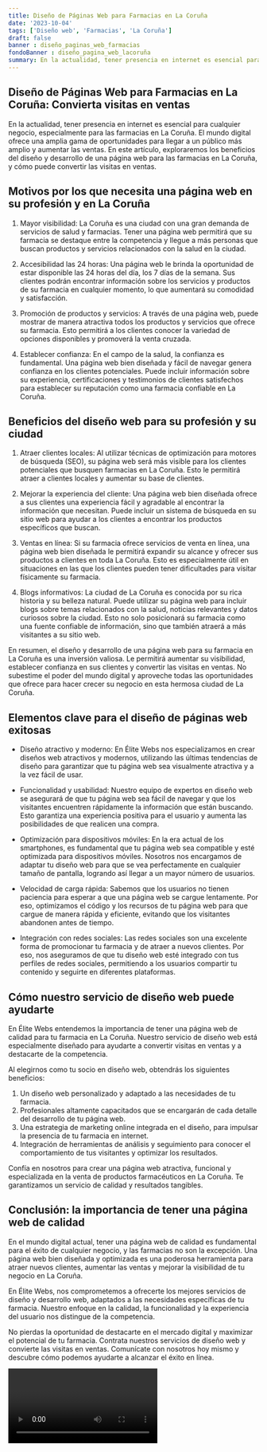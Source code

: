 ```yaml
---
title: Diseño de Páginas Web para Farmacias en La Coruña
date: '2023-10-04'
tags: ['Diseño web', 'Farmacias', 'La Coruña']
draft: false
banner : diseño_paginas_web_farmacias
fondoBanner : diseño_pagina_web_lacoruña
summary: En la actualidad, tener presencia en internet es esencial para cualquier negocio, especialmente para las farmacias en La Coruña. El mundo digital ofrece una amplia gama de oportunidades para llegar a un público más amplio y aumentar las ventas. En este artículo, exploraremos los beneficios del diseño y desarrollo de una página web para las farmacias en La Coruña, y cómo puede convertir las visitas en ventas.
---
```


## Diseño de Páginas Web para Farmacias en La Coruña: Convierta visitas en ventas

En la actualidad, tener presencia en internet es esencial para cualquier negocio, especialmente para las farmacias en La Coruña. El mundo digital ofrece una amplia gama de oportunidades para llegar a un público más amplio y aumentar las ventas. En este artículo, exploraremos los beneficios del diseño y desarrollo de una página web para las farmacias en La Coruña, y cómo puede convertir las visitas en ventas.

## Motivos por los que necesita una página web en su profesión y en La Coruña

1. Mayor visibilidad: La Coruña es una ciudad con una gran demanda de servicios de salud y farmacias. Tener una página web permitirá que su farmacia se destaque entre la competencia y llegue a más personas que buscan productos y servicios relacionados con la salud en la ciudad.

2. Accesibilidad las 24 horas: Una página web le brinda la oportunidad de estar disponible las 24 horas del día, los 7 días de la semana. Sus clientes podrán encontrar información sobre los servicios y productos de su farmacia en cualquier momento, lo que aumentará su comodidad y satisfacción.

3. Promoción de productos y servicios: A través de una página web, puede mostrar de manera atractiva todos los productos y servicios que ofrece su farmacia. Esto permitirá a los clientes conocer la variedad de opciones disponibles y promoverá la venta cruzada.

4. Establecer confianza: En el campo de la salud, la confianza es fundamental. Una página web bien diseñada y fácil de navegar genera confianza en los clientes potenciales. Puede incluir información sobre su experiencia, certificaciones y testimonios de clientes satisfechos para establecer su reputación como una farmacia confiable en La Coruña.

## Beneficios del diseño web para su profesión y su ciudad

1. Atraer clientes locales: Al utilizar técnicas de optimización para motores de búsqueda (SEO), su página web será más visible para los clientes potenciales que busquen farmacias en La Coruña. Esto le permitirá atraer a clientes locales y aumentar su base de clientes.

2. Mejorar la experiencia del cliente: Una página web bien diseñada ofrece a sus clientes una experiencia fácil y agradable al encontrar la información que necesitan. Puede incluir un sistema de búsqueda en su sitio web para ayudar a los clientes a encontrar los productos específicos que buscan.

3. Ventas en línea: Si su farmacia ofrece servicios de venta en línea, una página web bien diseñada le permitirá expandir su alcance y ofrecer sus productos a clientes en toda La Coruña. Esto es especialmente útil en situaciones en las que los clientes pueden tener dificultades para visitar físicamente su farmacia.

4. Blogs informativos: La ciudad de La Coruña es conocida por su rica historia y su belleza natural. Puede utilizar su página web para incluir blogs sobre temas relacionados con la salud, noticias relevantes y datos curiosos sobre la ciudad. Esto no solo posicionará su farmacia como una fuente confiable de información, sino que también atraerá a más visitantes a su sitio web.

En resumen, el diseño y desarrollo de una página web para su farmacia en La Coruña es una inversión valiosa. Le permitirá aumentar su visibilidad, establecer confianza en sus clientes y convertir las visitas en ventas. No subestime el poder del mundo digital y aproveche todas las oportunidades que ofrece para hacer crecer su negocio en esta hermosa ciudad de La Coruña.

<GifSeo />

<Cta />

## Elementos clave para el diseño de páginas web exitosas

- Diseño atractivo y moderno: En Élite Webs nos especializamos en crear diseños web atractivos y modernos, utilizando las últimas tendencias de diseño para garantizar que tu página web sea visualmente atractiva y a la vez fácil de usar.

- Funcionalidad y usabilidad: Nuestro equipo de expertos en diseño web se asegurará de que tu página web sea fácil de navegar y que los visitantes encuentren rápidamente la información que están buscando. Esto garantiza una experiencia positiva para el usuario y aumenta las posibilidades de que realicen una compra.

- Optimización para dispositivos móviles: En la era actual de los smartphones, es fundamental que tu página web sea compatible y esté optimizada para dispositivos móviles. Nosotros nos encargamos de adaptar tu diseño web para que se vea perfectamente en cualquier tamaño de pantalla, logrando así llegar a un mayor número de usuarios.

- Velocidad de carga rápida: Sabemos que los usuarios no tienen paciencia para esperar a que una página web se cargue lentamente. Por eso, optimizamos el código y los recursos de tu página web para que cargue de manera rápida y eficiente, evitando que los visitantes abandonen antes de tiempo.

- Integración con redes sociales: Las redes sociales son una excelente forma de promocionar tu farmacia y de atraer a nuevos clientes. Por eso, nos aseguramos de que tu diseño web esté integrado con tus perfiles de redes sociales, permitiendo a los usuarios compartir tu contenido y seguirte en diferentes plataformas.

## Cómo nuestro servicio de diseño web puede ayudarte

En Élite Webs entendemos la importancia de tener una página web de calidad para tu farmacia en La Coruña. Nuestro servicio de diseño web está especialmente diseñado para ayudarte a convertir visitas en ventas y a destacarte de la competencia. 

Al elegirnos como tu socio en diseño web, obtendrás los siguientes beneficios:

1. Un diseño web personalizado y adaptado a las necesidades de tu farmacia.
2. Profesionales altamente capacitados que se encargarán de cada detalle del desarrollo de tu página web.
3. Una estrategia de marketing online integrada en el diseño, para impulsar la presencia de tu farmacia en internet.
4. Integración de herramientas de análisis y seguimiento para conocer el comportamiento de tus visitantes y optimizar los resultados.

Confía en nosotros para crear una página web atractiva, funcional y especializada en la venta de productos farmacéuticos en La Coruña. Te garantizamos un servicio de calidad y resultados tangibles.

## Conclusión: la importancia de tener una página web de calidad

En el mundo digital actual, tener una página web de calidad es fundamental para el éxito de cualquier negocio, y las farmacias no son la excepción. Una página web bien diseñada y optimizada es una poderosa herramienta para atraer nuevos clientes, aumentar las ventas y mejorar la visibilidad de tu negocio en La Coruña.

En Élite Webs, nos comprometemos a ofrecerte los mejores servicios de diseño y desarrollo web, adaptados a las necesidades específicas de tu farmacia. Nuestro enfoque en la calidad, la funcionalidad y la experiencia del usuario nos distingue de la competencia.

No pierdas la oportunidad de destacarte en el mercado digital y maximizar el potencial de tu farmacia. Contrata nuestros servicios de diseño web y convierte las visitas en ventas. Comunícate con nosotros hoy mismo y descubre cómo podemos ayudarte a alcanzar el éxito en línea.

<Video />

<CtaBot job='Farmacias' city='La Coruña'/>

<Gmaps query='La Coruña+españa+maps' />